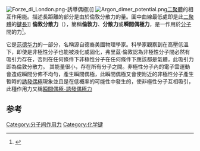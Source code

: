 {{noteTA|T=zh-cn:色散力;zh-tw:分散力|1=zh-hans:色散力;zh-tw:分散力}}
[[Image:Forze_di_London.png|right]]-誘導偶極)]]
[[Image:Argon_dimer_potential.png|thumb]][[二聚體|二聚體]]的相互作用能。描述長距離的部分是由於倫敦分散力的量。圖中曲線最低處即是此[[二聚體|二聚體]]的[[鍵長|鍵長]]]]
'''倫敦分散力'''（{{lang|en|'''London dispersion force, LDF'''}}），簡稱'''倫敦力'''、'''分散力'''或'''瞬間偶極力'''，是一作用於[[分子|分子]]間的力<ref>{{cite web |url=http://www.youtube.com/watch?v=UWHUUBsNFbY |title=Chemguy Chemistry P5T8S9 |publisher=YouTube |date= |accessdate=2013-04-01 |archive-date=2019-05-10 |archive-url=https://web.archive.org/web/20190510044947/https://www.youtube.com/watch?v=UWHUUBsNFbY |dead-url=no }}</ref>。

它是[[范德华力|范德华力]]的一部分，名稱源自德裔美國物理學家{{link-en|弗里茲·倫敦|Fritz London}}。科學家觀察到在高壓低溫下，即使是非極性分子也能被液化或固化，弗里茲·倫敦認為非極性分子間必然有吸引力存在，否則在任何條件下非極性分子在任何條件下應該都是氣體，此吸引力即為倫敦分散力。
其能量很小，存在所有分子之間。非極性分子內的電子雲運動會造成瞬間分佈不均勻，產生瞬間偶極，此瞬間偶極又會使附近的非極性分子產生暫時的[[誘發偶極|誘發偶極]]現象並且是在低概率的可能性中發生的，使非極性分子互相吸引，此種作用力又稱[[瞬間偶極-誘發偶極力|瞬間偶極-誘發偶極力]]

==参考==
{{reflist}}
{{化学小作品}}{{化学键}}[[Category:分子间作用力|Category:分子间作用力]]
[[Category:化学键|Category:化学键]]